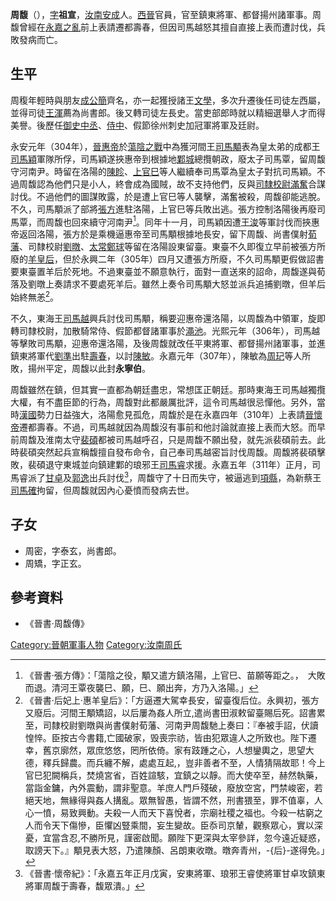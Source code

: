 '''周馥'''（{{bd|？||311年|catIdx=Z}}），[[表字|字]]'''祖宣'''，[[汝南郡|汝南]][[安成縣|安成]]人。[[西晉|西晉]]官員，官至鎮東將軍、都督揚州諸軍事。周馥曾經在[[永嘉之亂|永嘉之亂]]前上表請遷都壽春，但因司馬越怒其擅自直接上表而遭討伐，兵敗發病而亡。

== 生平 ==
周稪年輕時與朋友[[成公簡|成公簡]]齊名，亦一起獲授諸王[[文學|文學]]，多次升遷後任司徒左西屬，並得司徒[[王浑_(京陵公)|王渾]]薦為尚書郎。後又轉司徒左長史。當吏部郎時就以精細選舉人才而得美譽。後歷任[[御史中丞|御史中丞]]、[[侍中|侍中]]、假節徐州刺史加冠軍將軍及廷尉。

永安元年（304年），[[晉惠帝|晉惠帝]]於[[蕩陰之戰|蕩陰之戰]]中為獲河間王[[司馬顒|司馬顒]]表為皇太弟的成都王[[司馬穎|司馬穎]]軍隊所俘，司馬穎遂挾惠帝到根據地[[鄴城|鄴城]]總攬朝政，廢太子司馬覃，留周馥守河南尹。時留在洛陽的[[陳眕|陳眕]]、[[上官巳|上官巳]]等人繼續奉司馬覃為皇太子對抗司馬穎。不過周馥認為他們只是小人，終會成為國賊，故不支持他們，反與[[司隸校尉|司隸校尉]][[滿奮|滿奮]]合謀討伐。不過他們的圖謀敗露，於是遭上官巳等人襲擊，滿奮被殺，周馥卻能逃脫。不久，司馬顒派了部將[[張方|張方]]進駐洛陽，上官巳等兵敗出逃。張方控制洛陽後再廢司馬覃，而周馥也回來續守河南尹<ref>《晉書·張方傳》：「蕩陰之役，顒又遣方鎮洛陽，上官巳、苗願等距之。，　大敗而退。清河王覃夜襲巳、願，巳、願出奔，方乃入洛陽。」</ref>。同年十一月，司馬穎因遭[[王浚|王浚]]等軍討伐而挾惠帝返回洛陽，張方於是乘機逼惠帝至司馬顒根據地長安，留下周馥、尚書僕射[[荀藩|荀藩]]、司隸校尉[[劉暾|劉暾]]、[[太常|太常]][[鄭球|鄭球]]等留在洛陽設東留臺。東臺不久即復立早前被張方所廢的[[羊獻容|羊皇后]]，但於永興二年（305年）四月又遭張方所廢，不久司馬顒更假做詔書要東臺置羊后於死地。不過東臺並不願意執行，面對一直送來的詔命，周馥遂與荀落及劉暾上奏請求不要處死羊后。雖然上奏令司馬顒大怒並派兵追捕劉暾，但羊后始終無恙<REF>《晉書·后妃上·惠羊皇后》：「方逼遷大駕幸長安，留臺復后位。永興初，張方又廢后。河間王顒矯詔，以后屢為姦人所立,遣尚書田淑敕留臺賜后死。詔書累至，司隸校尉劉暾與尚書僕射荀藩、河南尹周馥馳上奏曰：『奉被手詔，伏讀惶悴。臣按古今書籍,亡國破家，毁喪宗祊，皆由犯眾違人之所致也。陛下遷幸，舊京廓然，眾庶悠悠，罔所依倚。家有跂踵之心，人想鑾輿之，思望大德，釋兵歸農。而兵纏不解，處處互起,，豈非善者不至，人情猜隔故耶！今上官巳犯闕稱兵，焚燒宮省，百姓諠駭，宜鎮之以靜。而大使卒至，赫然執藥，當詣金鏞，內外震動，謂非聖意。羊庶人門戶殘破，廢放空宮，門禁峻密，若絕天地，無緣得與姦人搆亂。眾無智愚，皆謂不然，刑書猥至，罪不值辜，人心一憤，易致興動。夫殺一人而天下喜悅者，宗廟社稷之福也。今殺一枯窮之人而令天下傷慘，臣懼凶豎乘間，妄生變故。臣忝司京輦，觀察眾心，實以深憂，宜當含忍,不勝所見，謹密啟聞。願陛下更深與太宰參詳，忽今遠近疑惑，取謗天下。』顒見表大怒，乃遣陳顏、呂朗東收暾。暾奔青州，-{后}-遂得免。」</REF>。

不久，東海王[[司馬越|司馬越]]興兵討伐司馬顒，稱要迎惠帝還洛陽，以周馥為中領軍，旋即轉司隸校尉，加散騎常侍、假節都督諸軍事於[[澠池|澠池]]。光熙元年（306年），司馬越等擊敗司馬顒，迎惠帝還洛陽，及後周馥就改任平東將軍、都督揚州諸軍事，並進鎮東將軍代[[劉準|劉準]]出駐[[壽春|壽春]]，以討[[陳敏_(西晉)|陳敏]]。永嘉元年（307年），陳敏為[[周玘|周玘]]等人所敗，揚州平定，周馥以此封'''永寧伯'''。

周馥雖然在鎮，但其實一直都為朝廷盡忠，常想匡正朝廷。那時東海王司馬越獨攬大權，有不盡臣節的行為，周馥對此都嚴厲批評，這令司馬越很忌憚他。另外，當時[[前趙|漢國]]勢力日益強大，洛陽愈見孤危，周馥於是在永嘉四年（310年）上表請[[晉懷帝|晉懷帝]]遷都壽春。不過，司馬越就因為周馥沒有事前和他討論就直接上表而大怒。而早前周馥及淮南太守[[裴碩|裴碩]]都被司馬越呼召，只是周馥不願出發，就先派裴碩前去。此時裴碩突然起兵宣稱馥擅自發布命令，自己奉司馬越密旨討伐周馥。周馥將裴碩擊敗，裴碩退守東城並向鎮建鄴的琅邪王[[司馬睿|司馬睿]]求援。永嘉五年（311年）正月，司馬睿派了[[甘卓|甘卓]]及[[郭逸|郭逸]]出兵討伐<ref>《晉書·懷帝紀》：「永嘉五年正月戊寅，安東將軍、琅邪王睿使將軍甘卓攻鎮東將軍周馥于壽春，馥眾潰。」</ref>，周馥守了十日而失守，被逼逃到[[項縣|項縣]]，為新蔡王[[司馬確|司馬確]]拘留，但周馥就因內心憂憤而發病去世。

== 子女 ==
*周密，字泰玄，尚書郎。
*周矯，字正玄。

== 參考資料 ==
*《晉書·周馥傳》
{{reflist}}

[[Category:晉朝軍事人物|Category:晉朝軍事人物]]
[[Category:汝南周氏|Category:汝南周氏]]